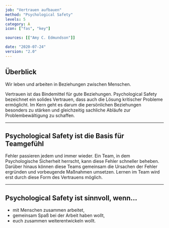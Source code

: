 ```yaml
---
job: "Vertrauen aufbauen"
method: "Psychological Safety"
levels: 5
category: A
icon: ["fas", "key"]

sources: [["Amy C. Edmundson"]]

date: "2020-07-24"
version: "2.0"
---
```


## Überblick

Wir leben und arbeiten in Beziehungen zwischen Menschen.

Vertrauen ist das Bindemittel für gute Beziehungen.
Psychological Safety bezeichnet ein solides Vertrauen, dass auch die Lösung kritischer Probleme ermöglicht.
Im Kern geht es darum die persönlichen Beziehungen besonders zu stärken und gleichzeitig sachliche Abläufe zur Problembewältigung zu schaffen.

---

## Psychological Safety ist die Basis für Teamgefühl <Emoji symbol="❤️" label="heart"/>

Fehler passieren jedem und immer wieder.
Ein Team, in dem Psychologische Sicherheit herrscht, kann diese Fehler schneller beheben.
Darüber hinaus können diese Teams gemeinsam die Ursachen der Fehler ergründen und vorbeugende Maßnahmen umsetzen.
Lernen im Team wird erst durch diese Form des Vertrauens möglich.

---

## Psychological Safety ist sinnvoll, wenn...

- mit Menschen zusammen arbeitet,
- gemeinsam Spaß bei der Arbeit haben wollt,
- euch zusammen weiterentwickeln wollt.
